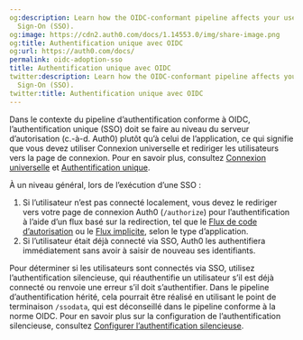 ```yaml
---
og:description: Learn how the OIDC-conformant pipeline affects your use of Single
  Sign-On (SSO).
og:image: https://cdn2.auth0.com/docs/1.14553.0/img/share-image.png
og:title: Authentification unique avec OIDC
og:url: https://auth0.com/docs/
permalink: oidc-adoption-sso
title: Authentification unique avec OIDC
twitter:description: Learn how the OIDC-conformant pipeline affects your use of Single
  Sign-On (SSO).
twitter:title: Authentification unique avec OIDC
---
```


Dans le contexte du pipeline d’authentification conforme à OIDC, [](/single-sign-on)l’authentification unique (SSO) doit se faire au niveau du serveur d’autorisation (c.-à-d. Auth0) plutôt qu’à celui de l’application, ce qui signifie que vous devez utiliser Connexion universelle et rediriger les utilisateurs vers la page de connexion. Pour en savoir plus, consultez [Connexion universelle](/login/universal-login) et [Authentification unique](/single-sign-on).

À un niveau général, lors de l’exécution d’une SSO :

1. Si l’utilisateur n’est pas connecté localement, vous devez le rediriger vers votre page de connexion Auth0 (`/authorize`) pour l’authentification à l’aide d’un flux basé sur la redirection, tel que le [Flux de code d’autorisation](/login/flows/authorization-code-flow) ou le [Flux implicite](/login/flows/implicit-flow-with-form-post), selon le type d’application.
2. Si l’utilisateur était déjà connecté via SSO, Auth0 les authentifiera immédiatement sans avoir à saisir de nouveau ses identifiants.

Pour déterminer si les utilisateurs sont connectés via SSO, utilisez l’authentification silencieuse, qui réauthentifie un utilisateur s’il est déjà connecté ou renvoie une erreur s’il doit s’authentifier. Dans le pipeline d’authentification hérité, cela pourrait être réalisé en utilisant le point de terminaison `/ssodata`, qui est déconseillé dans le pipeline conforme à la norme OIDC. Pour en savoir plus sur la configuration de l’authentification silencieuse, consultez [Configurer l’authentification silencieuse](/login/configure-silent-authentication).
